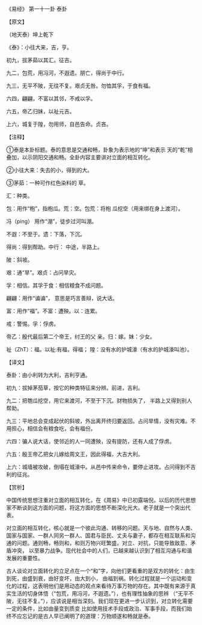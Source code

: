 

《易经》 第一十一卦 泰卦

【原文】

（地天泰）坤上乾下

《泰》：小往大来，吉，亨。

初九，拔茅茹以其汇。征吉。

九二，包荒，用冯河，不遐遗。朋亡，得尚于中行。

九三，无平不陂，无往不复。艰贞无咎。勿恤其孚，于食有福。

六四，翩翩，不富以其邻，不戒以孚。

六五，帝乙归妹，以祉元吉。

上六，城复于隍，勿用师，自邑告命。贞吝。

【注释】

①泰是本卦标题。泰的意思是交通和畅，卦象为表示地的“坤”和表示 天的“乾”相叠加，以示阴阳交通和畅。全卦内容主要讲对立面的相互转化。

②小往大来：失去的小，得到的大。

③茅茹：一种可作红色染料的 草。

汇：种类。

包：用作“枹”，指枹瓜。荒：空。包荒：将枹 瓜挖空（用来绑在身上渡河）。

冯（ping） 用作“淜”，徒步过河叫淜。

不遐：不至于。遗：下落，下沉。

得尚：得到帮助。中行： 中途，半路上。

陂：斜坡。

艰：通“旱”。艰贞：占问旱灾。

孚：相信。其孚于食：相信粮食不成问题。

翩翩：用作“谝谝”， 意思是巧言善辩，说大话。

富：用作“福”。不富：遭殃。以：连累。

戒：警惕。孚：俘虏。

帝乙：殷代最后第二个帝王，纣王的父 亲。归：嫁。妹：少女。

祉（ZhT）：福。以祉:有福，得福； 隍：没有水的护城濠（有水的护城濠叫池）。

【译文】

泰卦：由小利转为大利，吉利亨通。

初九：拔掉茅茄草，按它的种类特征来分辨。前进，吉利。

九二：把匏瓜挖空，用它来渡河，不至于下沉。财物损失了， 半路上又得到别人帮助。

九三：平地总会变成起伏的斜坡，外出离开终归要返回。占问旱情，没有灾难。不用担心，相信会有粮食吃，会有福份。

六四：骗人说大话，使邻近的人一同遭殃，没有提防，还有人成了俘虏。

六五：殷王帝乙把女儿嫁给周文王，因此得福，大吉大利。

上六：城墙被攻破，倒塌在城濠中。从邑中传来命令，要停止进攻。占问得到不吉利的征兆。

【赏析】

中国传统思想注重对立面的相互转化，在《周易》中已初露端倪。以后的历代思想家不断谈到这方面的问题，将这方面的思想不断深化光大。老子就是一个突出代表。

对立面的相互转化，核心就是一个彼此沟通、转移的问题。天与地、自然与人类、国家与国家、一群人同另一群人、国君与臣民、丈夫与妻子，都存在相互联系和沟通的问题。通则畅，畅则和，和则万物兴旺繁盛。对立、对抗，只能导致敌意、矛盾冲突， 以至暴力战争。现代社会中的人们，已越来越认识到了相互沟通与和谐发展的重要性。

古人谈论对立面转化的立足点在一个“和”字，向他们更看重的是双方的转化：由生到死，由盛到衰，由好变坏，由大到小， 由福到祸。转化过程就是一个运动和变化的过程，这表明他们是用动态的观点来看待万事万物的存在。其中既有来源于真实生活的切身体悟（“包荒，用冯河，不遐遗。”），也有理性抽象的思辨 （“无平不陂，无往不复。”），应该说是相当深刻。我们现在更进一步认识到，对立转化需要一定的条件，比如由量变到质变 比如使用技术手段或政治、军事手段，而我们始终不应忘记的是古人早已阐明了的道理：万物顺遂和畅就是泰。

